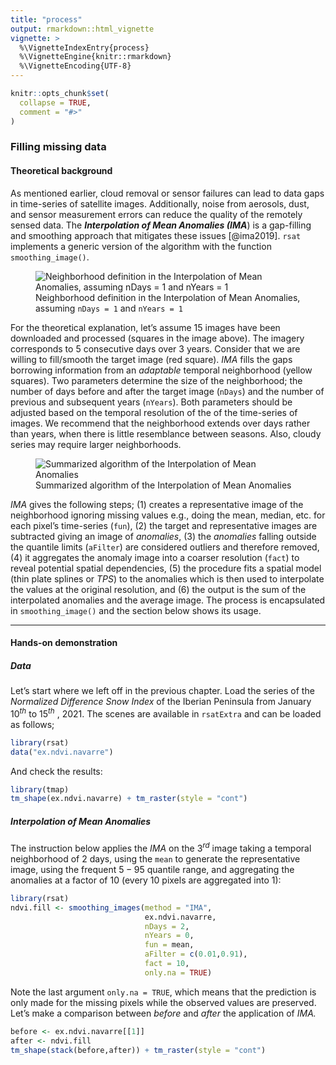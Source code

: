 ```yaml
---
title: "process"
output: rmarkdown::html_vignette
vignette: >
  %\VignetteIndexEntry{process}
  %\VignetteEngine{knitr::rmarkdown}
  %\VignetteEncoding{UTF-8}
---
```


```r
knitr::opts_chunk$set(
  collapse = TRUE,
  comment = "#>"
)
```

### Filling missing data {#filling}

#### Theoretical background

As mentioned earlier, cloud removal or sensor failures can lead to data gaps in time-series of satellite images. Additionally, noise from aerosols, dust, and sensor measurement errors can reduce the quality of the remotely sensed data. The ***Interpolation of Mean Anomalies (IMA***) is a gap-filling and smoothing approach that mitigates these issues [@ima2019]. `rsat` implements a generic version of the algorithm with the function `smoothing_image()`.

![Neighborhood definition in the Interpolation of Mean Anomalies, assuming `nDays = 1` and `nYears = 1`](images/neighborhood_ima.png "Neighborhood defintion in IMA")

For the theoretical explanation, let's assume $15$ images have been downloaded and processed (squares in the image above). The imagery corresponds to $5$ consecutive days over $3$ years. Consider that we are willing to fill/smooth the target image (red square). *IMA* fills the gaps borrowing information from an *adaptable* temporal neighborhood (yellow squares). Two parameters determine the size of the neighborhood; the number of days before and after the target image (`nDays`) and the number of previous and subsequent years (`nYears`). Both parameters should be adjusted based on the temporal resolution of the of the time-series of images. We recommend that the neighborhood extends over days rather than years, when there is little resemblance between seasons. Also, cloudy series may require larger neighborhoods.

![Summarized algorithm of the Interpolation of Mean Anomalies](images/ima_technique.png "IMA summarized algorithm")

*IMA* gives the following steps; (1) creates a representative image of the neighborhood ignoring missing values e.g., doing the mean, median, etc. for each pixel's time-series (`fun`), (2) the target and representative images are subtracted giving an image of *anomalies*, (3) the *anomalies* falling outside the quantile limits (`aFilter`) are considered outliers and therefore removed, (4) it aggregates the anomaly image into a coarser resolution (`fact`) to reveal potential spatial dependencies, (5) the procedure fits a spatial model (thin plate splines or *TPS*) to the anomalies which is then used to interpolate the values at the original resolution, and (6) the output is the sum of the interpolated anomalies and the average image. The process is encapsulated in `smoothing_image()` and the section below shows its usage.

------------------------------------------------------------------------

#### Hands-on demonstration

##### Data

Let's start where we left off in the previous chapter. Load the series of the *Normalized Difference Snow Index* of the Iberian Peninsula from January $10^{th}$ to $15^{th}$ , $2021$. The scenes are available in `rsatExtra` and can be loaded as follows;

```r
library(rsat)
data("ex.ndvi.navarre")
```

And check the results:

```r
library(tmap)
tm_shape(ex.ndvi.navarre) + tm_raster(style = "cont")
```

##### Interpolation of Mean Anomalies

The instruction below applies the *IMA* on the $3^{rd}$ image taking a temporal neighborhood of $2$ days, using the `mean` to generate the representative image, using the frequent $5-95$ quantile range, and aggregating the anomalies at a factor of $10$ (every $10$ pixels are aggregated into $1$):

```r
library(rsat)
ndvi.fill <- smoothing_images(method = "IMA",
                              ex.ndvi.navarre,
                              nDays = 2,
                              nYears = 0,
                              fun = mean,
                              aFilter = c(0.01,0.91),
                              fact = 10,
                              only.na = TRUE)
```

Note the last argument `only.na = TRUE`, which means that the prediction is only made for the missing pixels while the observed values are preserved. Let's make a comparison between *before* and *after* the application of *IMA.*

```r
before <- ex.ndvi.navarre[[1]]
after <- ndvi.fill
tm_shape(stack(before,after)) + tm_raster(style = "cont")
```
